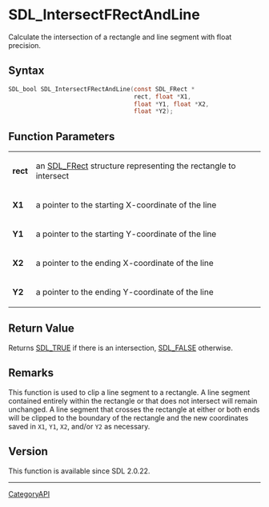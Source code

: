= SDL_IntersectFRectAndLine =

Calculate the intersection of a rectangle and line segment with float precision.

== Syntax ==

<syntaxhighlight lang='c'>
SDL_bool SDL_IntersectFRectAndLine(const SDL_FRect *
                                   rect, float *X1,
                                   float *Y1, float *X2,
                                   float *Y2);
</syntaxhighlight>

== Function Parameters ==

{|
|'''rect'''
|an [[SDL_FRect]] structure representing the rectangle to intersect
|-
|'''X1'''
|a pointer to the starting X-coordinate of the line
|-
|'''Y1'''
|a pointer to the starting Y-coordinate of the line
|-
|'''X2'''
|a pointer to the ending X-coordinate of the line
|-
|'''Y2'''
|a pointer to the ending Y-coordinate of the line
|}

== Return Value ==

Returns [[SDL_TRUE]] if there is an intersection, [[SDL_FALSE]] otherwise.

== Remarks ==

This function is used to clip a line segment to a rectangle. A line segment
contained entirely within the rectangle or that does not intersect will
remain unchanged. A line segment that crosses the rectangle at either or
both ends will be clipped to the boundary of the rectangle and the new
coordinates saved in <code>X1</code>, <code>Y1</code>, <code>X2</code>,
and/or <code>Y2</code> as necessary.

== Version ==

This function is available since SDL 2.0.22.

----
[[CategoryAPI]]


